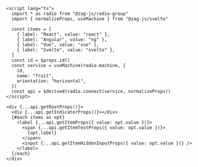 ```svelte
<script lang="ts">
  import * as radio from "@zag-js/radio-group"
  import { normalizeProps, useMachine } from "@zag-js/svelte"

  const items = [
    { label: "React", value: "react" },
    { label: "Angular", value: "ng" },
    { label: "Vue", value: "vue" },
    { label: "Svelte", value: "svelte" },
  ]
  const id = $props.id()
  const service = useMachine(radio.machine, {
    id,
    name: "fruit",
    orientation: "horizontal",
  })
  const api = $derived(radio.connect(service, normalizeProps))
</script>

<div {...api.getRootProps()}>
  <div {...api.getIndicatorProps()}></div>
  {#each items as opt}
    <label {...api.getItemProps({ value: opt.value })}>
      <span {...api.getItemTextProps({ value: opt.value })}>
        {opt.label}
      </span>
      <input {...api.getItemHiddenInputProps({ value: opt.value })} />
    </label>
  {/each}
</div>
```

